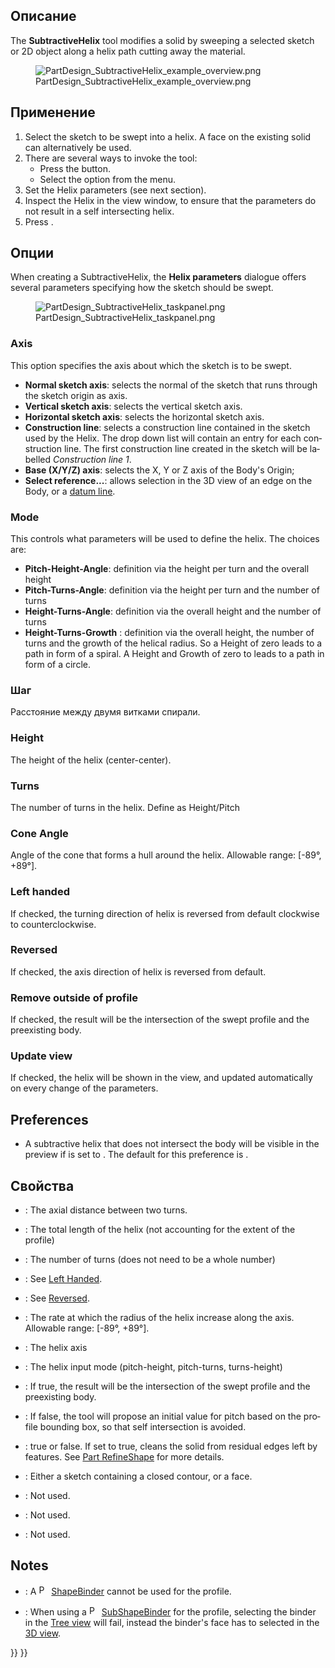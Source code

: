 <languages/>

<div class="mw-translate-fuzzy">
{{Docnav/ru
|[[PartDesign_SubtractivePipe/ru|Субтрактивный трубный профиль]]
|[[PartDesign_CompPrimitiveSubtractive/ru|Создать субтрактивный примитив]]
|[[PartDesign_Workbench/ru|Верстак "PartDesign"]]
|IconL=PartDesign_SubtractivePipe.svg
|IconR=PartDesign_CompPrimitiveSubtractive.png
|IconC=Workbench_PartDesign.svg
}}
</div>

{{GuiCommand/ru
|Name/ru=Субтрактивная спираль
|Name=PartDesign_SubtractiveHelix
|MenuLocation=Part Design → Субтрактивные преобразования → Субтрактивная спираль
|Workbenches=[[PartDesign_Workbench/ru|PartDesign]]
|Version=0.19
|SeeAlso=[[PartDesign_AdditiveHelix/ru|Аддитивная спираль]]
}}

<span id="Description"></span>
== Описание ==

<div lang="en" dir="ltr" class="mw-content-ltr">
The '''SubtractiveHelix''' tool modifies a solid by sweeping a selected sketch or 2D object along a helix path cutting away the material.
</div>

[[File:PartDesign_SubtractiveHelix_example_overview.png|none]]

<div lang="en" dir="ltr" class="mw-content-ltr">
{{Caption|The profile (B), is swept around axis (A) in order to produce the helical groove (C) in the pre-existing work piece.}}
</div>

<span id="Usage"></span>
== Применение ==

<div lang="en" dir="ltr" class="mw-content-ltr">
# Select the sketch to be swept into a helix. A face on the existing solid can alternatively be used.
# There are several ways to invoke the tool:
#* Press the {{Button|[[Image:PartDesign_SubtractiveHelix.svg|16px]] [[PartDesign_SubtractiveHelix|Subtractive helix]]}} button.
#* Select the {{MenuCommand|Part Design → Create a subtractive feature → [[Image:PartDesign_SubtractiveHelix.svg|16px]] Subtractive helix}} option from the menu.
# Set the Helix parameters (see next section).
# Inspect the Helix in the view window, to ensure that the parameters do not result in a self intersecting helix.
# Press {{Button|OK}}.
</div>

<span id="Options"></span>
== Опции ==

<div lang="en" dir="ltr" class="mw-content-ltr">
When creating a SubtractiveHelix, the '''Helix parameters''' dialogue offers several parameters specifying how the sketch should be swept.
</div>

[[File:PartDesign_SubtractiveHelix_taskpanel.png|frame|left]]

<div lang="en" dir="ltr" class="mw-content-ltr">
=== Axis ===
</div>

<div lang="en" dir="ltr" class="mw-content-ltr">
This option specifies the axis about which the sketch is to be swept.
* '''Normal sketch axis''': selects the normal of the sketch that runs through the sketch origin  as axis. {{Version|0.20}}
* '''Vertical sketch axis''': selects the vertical sketch axis.
* '''Horizontal sketch axis''': selects the horizontal sketch axis.
* '''Construction line''': selects a construction line contained in the sketch used by the Helix. The drop down list will contain an entry for each construction line. The first construction line created in the sketch will be labelled ''Construction line 1''.
* '''Base (X/Y/Z) axis''': selects the X, Y or Z axis of the Body's Origin;
* '''Select reference...''': allows selection in the 3D view of an edge on the Body, or a [[PartDesign_Line|datum line]].
</div>

<div lang="en" dir="ltr" class="mw-content-ltr">
=== Mode ===
</div>

<div lang="en" dir="ltr" class="mw-content-ltr">
This controls what parameters will be used to define the helix. The choices are:
* '''Pitch-Height-Angle''': definition via the height per turn and the overall height
* '''Pitch-Turns-Angle''': definition via the height per turn and the number of turns
* '''Height-Turns-Angle''': definition via the overall height and the number of turns
* '''Height-Turns-Growth''' {{Version|0.20}}: definition via the overall height, the number of turns and the growth of the helical radius. So a Height of zero leads to a path in form of a spiral. A Height and Growth of zero to leads to a path in form of a circle.
</div>

<span id="Pitch"></span>
=== Шаг ===

Расстояние между двумя витками спирали.

<div lang="en" dir="ltr" class="mw-content-ltr">
=== Height ===
</div>

<div lang="en" dir="ltr" class="mw-content-ltr">
The height of the helix (center-center).
</div>

<div lang="en" dir="ltr" class="mw-content-ltr">
=== Turns ===
</div>

<div lang="en" dir="ltr" class="mw-content-ltr">
The number of turns in the helix. Define as Height/Pitch
</div>

<div lang="en" dir="ltr" class="mw-content-ltr">
=== Cone Angle ===
</div>

<div lang="en" dir="ltr" class="mw-content-ltr">
Angle of the cone that forms a hull around the helix. Allowable range: [-89°, +89°].
</div>

<div lang="en" dir="ltr" class="mw-content-ltr">
=== Left handed ===
</div>

<div lang="en" dir="ltr" class="mw-content-ltr">
If checked, the turning direction of helix is reversed from default clockwise to counterclockwise.
</div>

<div lang="en" dir="ltr" class="mw-content-ltr">
=== Reversed ===
</div>

<div lang="en" dir="ltr" class="mw-content-ltr">
If checked, the axis direction of helix is reversed from default.
</div>

<div lang="en" dir="ltr" class="mw-content-ltr">
=== Remove outside of profile ===
</div>

<div lang="en" dir="ltr" class="mw-content-ltr">
If checked, the result will be the intersection of the swept profile and the preexisting body.
</div>

<div lang="en" dir="ltr" class="mw-content-ltr">
=== Update view ===
</div>

<div lang="en" dir="ltr" class="mw-content-ltr">
If checked, the helix will be shown in the view, and updated automatically on every change of the parameters.
</div> 

<div lang="en" dir="ltr" class="mw-content-ltr">
== Preferences ==
</div>

<div lang="en" dir="ltr" class="mw-content-ltr">
* A subtractive helix that does not intersect the body will be visible in the preview if {{MenuCommand|Tools → Edit parameters... → BaseApp → Preferences → Mod → PartDesign → SubtractiveHelixPreview}} is set to {{TRUE}}. The default for this preference is {{TRUE}}. {{Version|0.20}}
</div>

<span id="Properties"></span>
== Свойства ==

<div lang="en" dir="ltr" class="mw-content-ltr">
* {{PropertyData|Pitch}}: The axial distance between two turns.
* {{PropertyData|Height}}: The total length of the helix (not accounting for the extent of the profile)
* {{PropertyData|Turns}}: The number of turns (does not need to be a whole number)
* {{PropertyData|Left Handed}}:  See [[#Left_handed|Left Handed]].
* {{PropertyData|Reversed}}: See [[#Reversed|Reversed]].
* {{PropertyData|Angle}}: The rate at which the radius of the helix increase along the axis. Allowable range: [-89°, +89°]. 
* {{PropertyData|Reference axis}}: The helix axis
* {{PropertyData|Mode}}: The helix input mode (pitch-height, pitch-turns, turns-height)
* {{PropertyData|Outside}}: If true, the result will be the intersection of the swept profile and the preexisting body. 
* {{PropertyData|Has Been Edited}}: If false, the tool will propose an initial value for pitch based on the profile bounding box, so that self intersection is avoided.
* {{PropertyData|Refine}}: true or false. If set to true, cleans the solid from residual edges left by features. See [[Part_RefineShape|Part RefineShape]] for more details.
* {{PropertyData|Profile}}: Either a sketch containing a closed contour, or a face.
* {{PropertyData|Midplane}}: Not used.
* {{PropertyData|Up to face}}: Not used.
* {{PropertyData|Allow multiple face}}: Not used.
</div>

<div lang="en" dir="ltr" class="mw-content-ltr">
== Notes ==
</div>

<div lang="en" dir="ltr" class="mw-content-ltr">
* {{VersionMinus|0.21}}: A [[File:PartDesign_ShapeBinder.svg|16px]] [[PartDesign_ShapeBinder|ShapeBinder]] cannot be used for the profile.
* {{VersionMinus|0.21}}: When using a [[File:PartDesign_SubShapeBinder.svg|16px]] [[PartDesign_SubShapeBinder|SubShapeBinder]] for the profile, selecting the binder in the [[Tree_view|Tree view]] will fail, instead the binder's face has to selected in the [[3D_view|3D view]].
</div>


<div class="mw-translate-fuzzy">
{{Docnav/ru
|[[PartDesign_SubtractivePipe/ru|Субтрактивный трубный профиль]]
|[[PartDesign_CompPrimitiveSubtractive/ru|Создать субтрактивный примитив]]
|[[PartDesign_Workbench/ru|Верстак "PartDesign"]]
|IconL=PartDesign_SubtractivePipe.svg
|IconR=PartDesign_CompPrimitiveSubtractive.png
|IconC=Workbench_PartDesign.svg
}}
</div>

{{PartDesign Tools navi{{#translation:}}}}
{{Userdocnavi{{#translation:}}}}